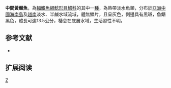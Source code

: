 {{Speciesbox 
| taxon =  Pelteobagrus intermedius
| status = LC
| status_system = IUCN3.1
| authority = [[Nichols|Nichols]] & [[Pope|Pope]], 1927
| synonyms = *''Pseudobagrus intermedius'',Nichols & Pope, 1927
*''Tachysurus intermedius'',Herre, 1932
}}
'''中間黃顙魚'''，為[[輻鰭魚綱|輻鰭魚綱]][[鯰形目|鯰形目]][[鱨科|鱨科]]的其中一[[種|種]]，為熱帶淡水魚類，分布於[[亞洲|亞洲]][[中國|中國]][[海南島|海南島]]及[[越南|越南]]淡水、半鹹水域流域，體無鱗片，且呈灰色，側邊具有黑斑，魚鰭黑色，體長可達13.5公分，棲息在底層水域，生活習性不明。

==参考文献==
*{{FishBase_species|genus=Pelteobagrus|species=intermedius|year=2015|month=4}}

== 扩展阅读 ==
{{refbegin}}
{{wikispecies-inline|Pelteobagrus intermedius|中間黃顙魚}}
{{refend}}
{{Taxonbar|from=Q2663914}}

[[Category:黃顙魚屬|Z]]